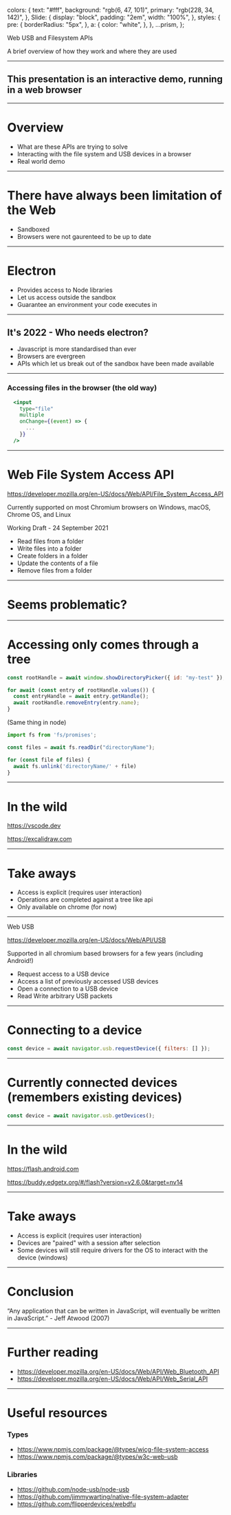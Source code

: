 
  colors: {
    text: "#fff",
    background: "rgb(6, 47, 101)",
    primary: "rgb(228, 34, 142)",
  },
  Slide: {
    display: "block",
    padding: "2em",
    width: "100%",
  },
  styles: {
    pre: {
      borderRadius: "5px",
    },
    a: {
      color: "white",
    },
  },
  ...prism,
};

<div style={{ fontSize: "100px", fontWeight: "bold" }}>
  Web USB and Filesystem APIs
</div>

A brief overview of how they work and where they are used

---

## This presentation is an interactive demo, running in a web browser

---

# Overview

- What are these APIs are trying to solve
- Interacting with the file system and USB devices in a browser
- Real world demo


---

# There have always been limitation of the Web

- Sandboxed
- Browsers were not gaurenteed to be up to date

---

# Electron

- Provides access to Node libraries
- Let us access outside the sandbox
- Guarantee an environment your code executes in

---

## It's 2022 - Who needs electron?

- Javascript is more standardised than ever
- Browsers are evergreen
- APIs which let us break out of the sandbox have been made available

---

### Accessing files in the browser (the old way)

<FlexLayout>

<div style={{
    display: "flex",
    justifyContent: "center",
    width: "100%",
    height: "100%",
    alignItems: "center",
  }}>

```jsx
  <input
    type="file"
    multiple
    onChange={(event) => {
      ...
    }}
  />
```

</div>

<div
  style={{
    display: "flex",
    justifyContent: "center",
    width: "100%",
    height: "100%",
    alignItems: "center",
  }}
>
  <LegacyFileAccessSummary />
</div>

</FlexLayout>

---

# Web File System Access API

https://developer.mozilla.org/en-US/docs/Web/API/File_System_Access_API

Currently supported on most Chromium browsers on Windows, macOS, Chrome OS, and Linux

Working Draft - 24 September 2021

- Read files from a folder
- Write files into a folder
- Create folders in a folder
- Update the contents of a file
- Remove files from a folder

---

# Seems problematic?

<ReadFolderExample />

---

# Accessing only comes through a tree

<div>

```jsx
const rootHandle = await window.showDirectoryPicker({ id: "my-test" });

for await (const entry of rootHandle.values()) {
  const entryHandle = await entry.getHandle();
  await rootHandle.removeEntry(entry.name);
}
```
</div>


(Same thing in node)

<div>

```jsx
import fs from 'fs/promises';

const files = await fs.readDir("directoryName");

for (const file of files) {
  await fs.unlink('directoryName/' + file)
}
```

</div>

---

# In the wild

https://vscode.dev

https://excalidraw.com

---

# Take aways

- Access is explicit (requires user interaction)
- Operations are completed against a tree like api
- Only available on chrome (for now)

---

<div style={{ fontSize: "80px", fontWeight: "bold" }}>Web USB</div>

https://developer.mozilla.org/en-US/docs/Web/API/USB

Supported in all chromium based browsers for a few years (including Android!)

- Request access to a USB device
- Access a list of previously accessed USB devices
- Open a connection to a USB device
- Read Write arbitrary USB packets

---

# Connecting to a device

```jsx
const device = await navigator.usb.requestDevice({ filters: [] });
```

<div
  style={{
    display: "flex",
    justifyContent: "center",
    width: "100%",
    height: "100%",
    alignItems: "center",
  }}
>
  <UsbRequestDeviceExample />
</div>

---

# Currently connected devices (remembers existing devices)

```jsx
const device = await navigator.usb.getDevices();
```

<div
  style={{
    display: "flex",
    justifyContent: "center",
    width: "100%",
    height: "100%",
    alignItems: "center",
  }}
>
  <UsbDeviceListExample />
</div>

---

# In the wild

https://flash.android.com

https://buddy.edgetx.org/#/flash?version=v2.6.0&target=nv14

---

# Take aways

- Access is explicit (requires user interaction)
- Devices are "paired" with a session after selection
- Some devices will still require drivers for the OS to interact with the device (windows)

---

# Conclusion

“Any application that can be written in JavaScript, will eventually be written in JavaScript.” - Jeff Atwood (2007)

---

# Further reading

- https://developer.mozilla.org/en-US/docs/Web/API/Web_Bluetooth_API
- https://developer.mozilla.org/en-US/docs/Web/API/Web_Serial_API

---

# Useful resources

### Types

- https://www.npmjs.com/package/@types/wicg-file-system-access
- https://www.npmjs.com/package/@types/w3c-web-usb

### Libraries

- https://github.com/node-usb/node-usb
- https://github.com/jimmywarting/native-file-system-adapter
- https://github.com/flipperdevices/webdfu
